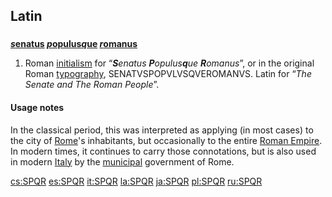==Latin==
{{wikipedia}}

==={{initialism|la}}===
'''[[senatus|''s''enatus]] [[populus|''p''opulus]][[-que|''q''ue]] [[romanus|''r''omanus]]'''

# Roman [[initialism]] for “'''''S'''enatus '''P'''opulus'''q'''ue '''R'''omanus''”, or in the original Roman [[typography]], SENATVSPOPVLVSQVEROMANVS.  Latin for “''The Senate and The Roman People''”.

====Usage notes====
In the classical period, this was interpreted as applying (in most cases) to the city of [[Rome]]'s inhabitants, but occasionally to the entire [[Roman Empire]]. In modern times, it continues to carry those connotations, but is also used in modern [[Italy]] by the [[municipal]] government of Rome.

[[cs:SPQR]]
[[es:SPQR]]
[[it:SPQR]]
[[la:SPQR]]
[[ja:SPQR]]
[[pl:SPQR]]
[[ru:SPQR]]
